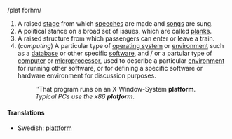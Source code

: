 /plat forhm/

#A raised [[stage]] from which [[speech]]es are made and [[song]]s are sung.
#A political stance on a broad set of issues, which are called [[plank]]s.
#A raised structure from which passengers can enter or leave a train.
#(''computing'') A particular type of [[operating system]] or [[environment]] such as a [[database]] or other specific [[software]], and / or a partular type of [[computer]] or [[microprocessor]], used to describe a particular [[environment]] for running other software, or for defining a specific software or hardware environment for discussion purposes.
#:''That program runs on an X-Window-System '''platform'''.
#:''Typical PCs use the x86 '''platform'''.''
====Translations====
*Swedish: [[plattform]]